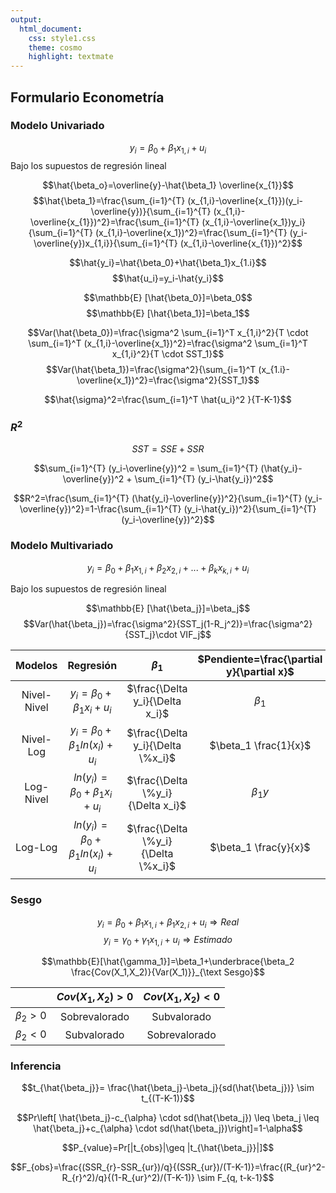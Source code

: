 ```yaml
---
output:
  html_document:
    css: style1.css
    theme: cosmo
    highlight: textmate
---
```


## Formulario Econometría {.tabset .tabset-pills}

### Modelo Univariado


$$y_i=\beta_0+\beta_1x_{1,i}+u_i$$
Bajo los supuestos de regresión lineal

$$\hat{\beta_o}=\overline{y}-\hat{\beta_1} \overline{x_{1}}$$
$$\hat{\beta_1}=\frac{\sum_{i=1}^{T} (x_{1,i}-\overline{x_{1}})(y_i-\overline{y})}{\sum_{i=1}^{T} (x_{1,i}-\overline{x_{1}})^2}=\frac{\sum_{i=1}^{T} (x_{1,i}-\overline{x_1})y_i}{\sum_{i=1}^{T} (x_{1,i}-\overline{x_1})^2}=\frac{\sum_{i=1}^{T} (y_i-\overline{y})x_{1,i}}{\sum_{i=1}^{T} (x_{1,i}-\overline{x_{1}})^2}$$

$$\hat{y_i}=\hat{\beta_0}+\hat{\beta_1}x_{1.i}$$
$$\hat{u_i}=y_i-\hat{y_i}$$

$$\mathbb{E} [\hat{\beta_0}]=\beta_0$$
$$\mathbb{E} [\hat{\beta_1}]=\beta_1$$

$$Var(\hat{\beta_0})=\frac{\sigma^2 \sum_{i=1}^T x_{1,i}^2}{T \cdot \sum_{i=1}^T (x_{1,i}-\overline{x_1})^2}=\frac{\sigma^2 \sum_{i=1}^T x_{1,i}^2}{T \cdot SST_1}$$
$$Var(\hat{\beta_1})=\frac{\sigma^2}{\sum_{i=1}^T (x_{1.i}-\overline{x_1})^2}=\frac{\sigma^2}{SST_1}$$

$$\hat{\sigma}^2=\frac{\sum_{i=1}^T \hat{u_i}^2 }{T-K-1}$$

### $R^2$

$$SST=SSE+SSR$$

$$\sum_{i=1}^{T} (y_i-\overline{y})^2 = \sum_{i=1}^{T} (\hat{y_i}-\overline{y})^2 + \sum_{i=1}^{T} (y_i-\hat{y_i})^2$$

$$R^2=\frac{\sum_{i=1}^{T} (\hat{y_i}-\overline{y})^2}{\sum_{i=1}^{T} (y_i-\overline{y})^2}=1-\frac{\sum_{i=1}^{T} (y_i-\hat{y_i})^2}{\sum_{i=1}^{T} (y_i-\overline{y})^2}$$

### Modelo Multivariado

$$y_i=\beta_0+\beta_1x_{1,i}+\beta_2x_{2,i}+...+\beta_kx_{k,i}+u_i$$

Bajo los supuestos de regresión lineal 

$$\mathbb{E} [\hat{\beta_j}]=\beta_j$$
$$Var(\hat{\beta_j})=\frac{\sigma^2}{SST_j(1-R_j^2)}=\frac{\sigma^2}{SST_j}\cdot VIF_j$$


| Modelos 	| Regresión 	| $\beta_1$ 	| $Pendiente=\frac{\partial y}{\partial x}$ 	| Interpretación 	|
|:---:	|:---:	|:---:	|:---:	|:---:	|
| Nivel-Nivel 	| $y_i=\beta_0+\beta_1x_i+u_i$ 	| $\frac{\Delta y_i}{\Delta x_i}$ 	| $\beta_1$ 	| Cambio en nivel 	|
| Nivel-Log 	| $y_i=\beta_0+\beta_1 ln(x_i)+u_i$ 	| $\frac{\Delta y_i}{\Delta \%x_i}$ 	| $\beta_1 \frac{1}{x}$ 	| Semi-Elasticidad 	|
| Log-Nivel 	| $ln(y_i)=\beta_0+\beta_1x_i+u_i$ 	| $\frac{\Delta \%y_i}{\Delta x_i}$ 	| $\beta_1 y$ 	| Semi-Elasticidad 	|
| Log-Log 	| $ln(y_i)=\beta_0+\beta_1 ln(x_i)+u_i$ 	| $\frac{\Delta \%y_i}{\Delta \%x_i}$ 	| $\beta_1 \frac{y}{x}$ 	| Elasticidad 	|


### Sesgo

$$y_i=\beta_0+\beta_1x_{1,i}+\beta_1x_{2,i}+u_i \Rightarrow Real$$
$$y_i=\gamma_0+\gamma_1x_{1,i}+u_i \Rightarrow Estimado$$


$$\mathbb{E}[\hat{\gamma_1}]=\beta_1+\underbrace{\beta_2 \frac{Cov(X_1,X_2)}{Var(X_1)}}_{\text Sesgo}$$

|  	| $Cov(X_1,X_2)>0$ 	| $Cov(X_1,X_2)<0$ 	|
|:---:	|:---:	|:---:	|
| $\beta_2>0$ 	| Sobrevalorado 	| Subvalorado 	|
| $\beta_2<0$ 	| Subvalorado 	| Sobrevalorado 	|



### Inferencia

$$t_{\hat{\beta_j}}= \frac{\hat{\beta_j}-\beta_j}{sd(\hat{\beta_j})} \sim t_{(T-K-1)}$$

$$Pr\left[ \hat{\beta_j}-c_{\alpha} \cdot sd(\hat{\beta_j}) \leq \beta_j \leq \hat{\beta_j}+c_{\alpha} \cdot sd(\hat{\beta_j})\right]=1-\alpha$$

$$P_{value}=Pr[|t_{obs}|\geq |t_{\hat{\beta_j}}|]$$

$$F_{obs}=\frac{(SSR_{r}-SSR_{ur})/q}{(SSR_{ur})/(T-K-1)}=\frac{(R_{ur}^2-R_{r}^2)/q}{(1-R_{ur}^2)/(T-K-1)} \sim F_{q, t-k-1}$$

